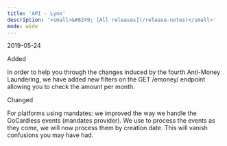 ```yaml
---
title: 'API - Lynx'  
description: '<small>&#8249; [All releases](/release-notes)</small>'
mode: wide
---
```

<span class="date">2019-05-24</span>  
  
  
<div class="pill pill-green">Added</div>  
  

In order to help you through the changes induced by the fourth Anti-Money Laundering, we have added new filters on the GET /emoney/ endpoint allowing you to check the amount per month.  
<div class="pill pill-blue">Changed</div>
  

For platforms using mandates: we improved the way we handle the GoCardless events (mandates provider). We use to process the events as they come, we will now process them by creation date. This will vanish confusions you may have had.